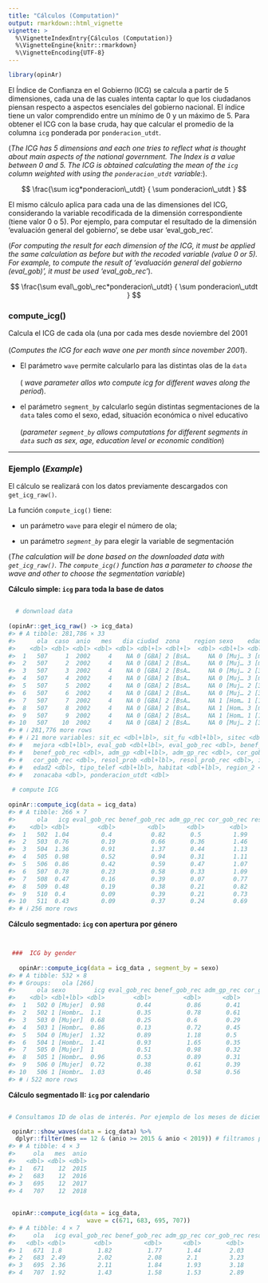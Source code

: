```yaml
---
title: "Cálculos (Computation)"
output: rmarkdown::html_vignette
vignette: >
  %\VignetteIndexEntry{Cálculos (Computation)}
  %\VignetteEngine{knitr::rmarkdown}
  %\VignetteEncoding{UTF-8}
---
```





```r
library(opinAr)
```

El Índice de Confianza en el Gobierno (ICG) se calcula a partir de 5 dimensiones, cada una de las cuales intenta captar lo que los ciudadanos piensan respecto a aspectos esenciales del gobierno nacional. El índice tiene un valor comprendido entre un mínimo de 0 y un máximo de 5. Para obtener el ICG con la base cruda, hay que calcular el promedio de la columna `icg` ponderada por `ponderacion_utdt`.

(*The ICG has 5 dimensions and each one tries to reflect what is thought about main aspects of the national government. The Index is a value between 0 and 5. The ICG is obtained calculating the mean of the `icg` column weighted with using the `ponderacion_utdt` variable:*).

$$
\frac{\sum icg*ponderacion\_utdt} { \sum ponderacion\_utdt }
$$

El mismo cálculo aplica para cada una de las dimensiones del ICG, considerando la variable recodificada de la dimensión correspondiente (tiene valor 0 o 5). Por ejemplo, para computar el resultado de la dimensión 'evaluación general del gobierno', se debe usar 'eval_gob_rec'.

(*For computing the result for each dimension of the ICG, it must be applied the same calculation as before but with the recoded variable (value 0 or 5). For example, to compute the result of 'evaluación general del gobierno (eval_gob)', it must be used 'eval_gob_rec'*).

$$
\frac{\sum eval\_gob\_rec*ponderacion\_utdt} { \sum ponderacion\_utdt }
$$

### compute_icg()

Calcula el ICG de cada ola (una por cada mes desde noviembre del 2001\
\
(*Computes the ICG for each wave one per month since november 2001*).

-   El parámetro `wave` permite calcularlo para las distintas olas de la `data`\
    \
    ( *wave parameter allos wto compute icg for different waves along the period*).

-   el parámetro `segment_by` calcularlo según distintas segmentaciones de la `data` tales como el sexo, edad, situación económica o nivel educativo\
    \
    (*parameter `segment_by` allows computations for different segments in `data` such as sex, age, education level or economic condition*)

------------------------------------------------------------------------

### Ejemplo (*Example*)

El cálculo se realizará con los datos previamente descargados con `get_icg_raw()`.

La función `compute_icg()` tiene:

-   un parámetro `wave` para elegir el número de ola;

-   un parámetro *`segment_by`* para elegir la variable de segmentación

(*The calculation will be done based on the downloaded data with `get_icg_raw()`. The `compute_icg()` function has a parameter to choose the wave and other to choose the segmentation variable*)

**Cálculo simple: `icg` para toda la base de datos**


```r
  
  # donwnload data 
 
(opinAr::get_icg_raw() -> icg_data)
#> # A tibble: 281,786 × 33
#>      ola  caso  anio   mes   dia ciudad  zona    region sexo    edad    edu     educacion
#>    <dbl> <dbl> <dbl> <dbl> <dbl> <dbl+l> <dbl+l>  <dbl> <dbl+l> <dbl+l> <dbl+l> <dbl+lbl>
#>  1   507     1  2002     4    NA 0 [GBA] 2 [BsA…     NA 0 [Muj… 3 [más… 1 [Pri… 3 [PrimC…
#>  2   507     2  2002     4    NA 0 [GBA] 2 [BsA…     NA 0 [Muj… 3 [más… 3 [Ter… 7 [TercC…
#>  3   507     3  2002     4    NA 0 [GBA] 2 [BsA…     NA 0 [Muj… 2 [30a… 2 [Sec… 5 [Secun…
#>  4   507     4  2002     4    NA 0 [GBA] 2 [BsA…     NA 0 [Muj… 3 [más… 1 [Pri… 3 [PrimC…
#>  5   507     5  2002     4    NA 0 [GBA] 2 [BsA…     NA 0 [Muj… 2 [30a… 3 [Ter… 9 [UnivC…
#>  6   507     6  2002     4    NA 0 [GBA] 2 [BsA…     NA 0 [Muj… 2 [30a… 3 [Ter… 7 [TercC…
#>  7   507     7  2002     4    NA 0 [GBA] 2 [BsA…     NA 1 [Hom… 1 [18a… 3 [Ter… 8 [UnivI…
#>  8   507     8  2002     4    NA 0 [GBA] 2 [BsA…     NA 1 [Hom… 3 [más… 1 [Pri… 3 [PrimC…
#>  9   507     9  2002     4    NA 0 [GBA] 2 [BsA…     NA 1 [Hom… 1 [18a… 2 [Sec… 4 [Secun…
#> 10   507    10  2002     4    NA 0 [GBA] 2 [BsA…     NA 0 [Muj… 2 [30a… 3 [Ter… 7 [TercC…
#> # ℹ 281,776 more rows
#> # ℹ 21 more variables: sit_ec <dbl+lbl>, sit_fu <dbl+lbl>, sitec <dbl+lbl>,
#> #   mejora <dbl+lbl>, eval_gob <dbl+lbl>, eval_gob_rec <dbl>, benef_gob <dbl+lbl>,
#> #   benef_gob_rec <dbl>, adm_gp <dbl+lbl>, adm_gp_rec <dbl>, cor_gob <dbl+lbl>,
#> #   cor_gob_rec <dbl>, resol_prob <dbl+lbl>, resol_prob_rec <dbl>, icg <dbl>,
#> #   edad2 <dbl>, tipo_telef <dbl+lbl>, habitat <dbl+lbl>, region_2 <dbl+lbl>,
#> #   zonacaba <dbl>, ponderacion_utdt <dbl>
 
 # compute ICG
 
opinAr::compute_icg(data = icg_data)
#> # A tibble: 266 × 7
#>      ola   icg eval_gob_rec benef_gob_rec adm_gp_rec cor_gob_rec resol_prob_rec
#>    <dbl> <dbl>        <dbl>         <dbl>      <dbl>       <dbl>          <dbl>
#>  1   502  1.04         0.4           0.82       0.5         1.99           1.47
#>  2   503  0.76         0.19          0.66       0.36        1.46           1.12
#>  3   504  1.36         0.91          1.37       0.44        1.13           2.94
#>  4   505  0.98         0.52          0.94       0.31        1.11           2.03
#>  5   506  0.86         0.42          0.59       0.47        1.07           1.76
#>  6   507  0.78         0.23          0.58       0.33        1.09           1.7 
#>  7   508  0.47         0.16          0.39       0.07        0.77           0.93
#>  8   509  0.48         0.19          0.38       0.21        0.82           0.81
#>  9   510  0.4          0.09          0.39       0.21        0.73           0.59
#> 10   511  0.43         0.09          0.37       0.24        0.69           0.74
#> # ℹ 256 more rows
```

**Cálculo segmentado: `icg` con apertura por género**


```r
  

 ###  ICG by gender
 
   opinAr::compute_icg(data = icg_data , segment_by = sexo)
#> # A tibble: 532 × 8
#> # Groups:   ola [266]
#>      ola sexo        icg eval_gob_rec benef_gob_rec adm_gp_rec cor_gob_rec resol_prob_rec
#>    <dbl> <dbl+lbl> <dbl>        <dbl>         <dbl>      <dbl>       <dbl>          <dbl>
#>  1   502 0 [Mujer]  0.98         0.44          0.86       0.41        1.78           1.41
#>  2   502 1 [Hombr…  1.1          0.35          0.78       0.61        2.22           1.53
#>  3   503 0 [Mujer]  0.68         0.25          0.6        0.29        1.2            1.04
#>  4   503 1 [Hombr…  0.86         0.13          0.72       0.45        1.78           1.21
#>  5   504 0 [Mujer]  1.32         0.89          1.18       0.5         1.11           2.9 
#>  6   504 1 [Hombr…  1.41         0.93          1.65       0.35        1.15           2.99
#>  7   505 0 [Mujer]  1            0.51          0.98       0.32        1.13           2.06
#>  8   505 1 [Hombr…  0.96         0.53          0.89       0.31        1.07           2   
#>  9   506 0 [Mujer]  0.72         0.38          0.61       0.39        0.78           1.46
#> 10   506 1 [Hombr…  1.03         0.46          0.58       0.56        1.41           2.13
#> # ℹ 522 more rows
```

**Cálculo segmentado II: `icg` por calendario**


```r
  
# Consultamos ID de olas de interés. Por ejemplo de los meses de diciembre durante la presidencia de Mauricio Macri

 opinAr::show_waves(data = icg_data) %>% 
  dplyr::filter(mes == 12 & (anio >= 2015 & anio < 2019)) # filtramos para obtener número de ola de interes
#> # A tibble: 4 × 3
#>     ola   mes  anio
#>   <dbl> <dbl> <dbl>
#> 1   671    12  2015
#> 2   683    12  2016
#> 3   695    12  2017
#> 4   707    12  2018
 
 
 opinAr::compute_icg(data = icg_data, 
                      wave = c(671, 683, 695, 707))
#> # A tibble: 4 × 7
#>     ola   icg eval_gob_rec benef_gob_rec adm_gp_rec cor_gob_rec resol_prob_rec
#>   <dbl> <dbl>        <dbl>         <dbl>      <dbl>       <dbl>          <dbl>
#> 1   671  1.8          1.82          1.77       1.44        2.03           1.93
#> 2   683  2.49         2.02          2.08       2.1         3.23           3.03
#> 3   695  2.36         2.11          1.84       1.93        3.18           2.75
#> 4   707  1.92         1.43          1.58       1.53        2.89           2.2
```
